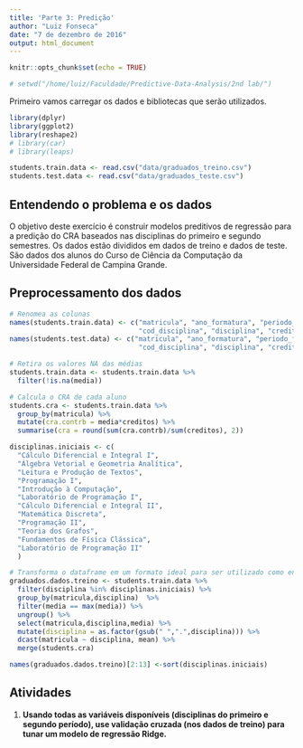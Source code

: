 ```yaml
---
title: 'Parte 3: Predição'
author: "Luiz Fonseca"
date: "7 de dezembro de 2016"
output: html_document
---
```


```r
knitr::opts_chunk$set(echo = TRUE)

# setwd("/home/luiz/Faculdade/Predictive-Data-Analysis/2nd lab/")
```

Primeiro vamos carregar os dados e bibliotecas que serão utilizados.

```r
library(dplyr)
library(ggplot2)
library(reshape2)
# library(car)
# library(leaps)

students.train.data <- read.csv("data/graduados_treino.csv")
students.test.data <- read.csv("data/graduados_teste.csv")
```

## Entendendo o problema e os dados

O objetivo deste exercício é construir modelos preditivos de regressão para a predição do CRA baseados nas disciplinas do primeiro e segundo semestres. Os dados estão divididos em dados de treino e dados de teste. São dados dos alunos do Curso de Ciência da Computação da Universidade Federal de Campina Grande.

## Preprocessamento dos dados
```r
# Renomea as colunas
names(students.train.data) <- c("matricula", "ano_formatura", "periodo_formatura",
                                "cod_disciplina", "disciplina", "creditos", "media")
names(students.test.data) <- c("matricula", "ano_formatura", "periodo_formatura",
                                "cod_disciplina", "disciplina", "creditos", "media")

# Retira os valores NA das médias
students.train.data <- students.train.data %>% 
  filter(!is.na(media))

# Calcula o CRA de cada aluno
students.cra <- students.train.data %>%
  group_by(matricula) %>%
  mutate(cra.contrb = media*creditos) %>%
  summarise(cra = round(sum(cra.contrb)/sum(creditos), 2))

disciplinas.iniciais <- c(
  "Cálculo Diferencial e Integral I",
  "Álgebra Vetorial e Geometria Analítica",
  "Leitura e Produção de Textos",
  "Programação I",
  "Introdução à Computação",
  "Laboratório de Programação I",
  "Cálculo Diferencial e Integral II",
  "Matemática Discreta",
  "Programação II",
  "Teoria dos Grafos",
  "Fundamentos de Física Clássica",
  "Laboratório de Programação II"
  )

# Transforma o dataframe em um formato ideal para ser utilizado como entrada do modelo
graduados.dados.treino <- students.train.data %>%
  filter(disciplina %in% disciplinas.iniciais) %>%
  group_by(matricula,disciplina)  %>%
  filter(media == max(media)) %>%
  ungroup() %>%
  select(matricula,disciplina,media) %>% 
  mutate(disciplina = as.factor(gsub(" ",".",disciplina))) %>%
  dcast(matricula ~ disciplina, mean) %>%
  merge(students.cra)

names(graduados.dados.treino)[2:13] <-sort(disciplinas.iniciais) 
```

## Atividades
<ol>
<li><b>Usando todas as variáveis disponíveis (disciplinas do primeiro e segundo período), use validação cruzada (nos dados de treino) para tunar um modelo de regressão Ridge. <b></li>

</ol>